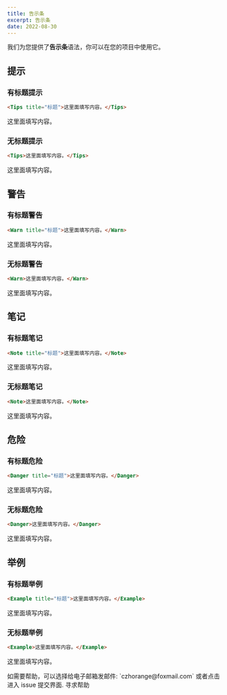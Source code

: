 ```yaml
---
title: 告示条
excerpt: 告示条
date: 2022-08-30
---
```


我们为您提供了**告示条**语法，你可以在您的项目中使用它。

## 提示

### 有标题提示

```md
<Tips title="标题">这里面填写内容。</Tips>
```

<Tips title="标题">这里面填写内容。</Tips>

### 无标题提示

```md
<Tips>这里面填写内容。</Tips>
```

<Tips>这里面填写内容。</Tips>

## 警告

### 有标题警告

```md
<Warn title="标题">这里面填写内容。</Warn>
```

<Warn title="标题">这里面填写内容。</Warn>

### 无标题警告

```md
<Warn>这里面填写内容。</Warn>
```

<Warn>这里面填写内容。</Warn>

## 笔记

### 有标题笔记

```md
<Note title="标题">这里面填写内容。</Note>
```

<Note title="标题">这里面填写内容。</Note>

### 无标题笔记

```md
<Note>这里面填写内容。</Note>
```

<Note>这里面填写内容。</Note>

## 危险

### 有标题危险

```md
<Danger title="标题">这里面填写内容。</Danger>
```

<Danger title="标题">这里面填写内容。</Danger>

### 无标题危险

```md
<Danger>这里面填写内容。</Danger>
```

<Danger>这里面填写内容。</Danger>

## 举例

### 有标题举例

```md
<Example title="标题">这里面填写内容。</Example>
```

<Example title="标题">这里面填写内容。</Example>

### 无标题举例

```md
<Example>这里面填写内容。</Example>
```

<Example>这里面填写内容。</Example>

<Tips title="遇到问题？">
  如需要帮助，可以选择给电子邮箱发邮件: `czhorange@foxmail.com` 或者点击进入
  issue 提交界面.
  <To to="https://github.com/inannan423/Daymd/issues">寻求帮助</To>
</Tips>
